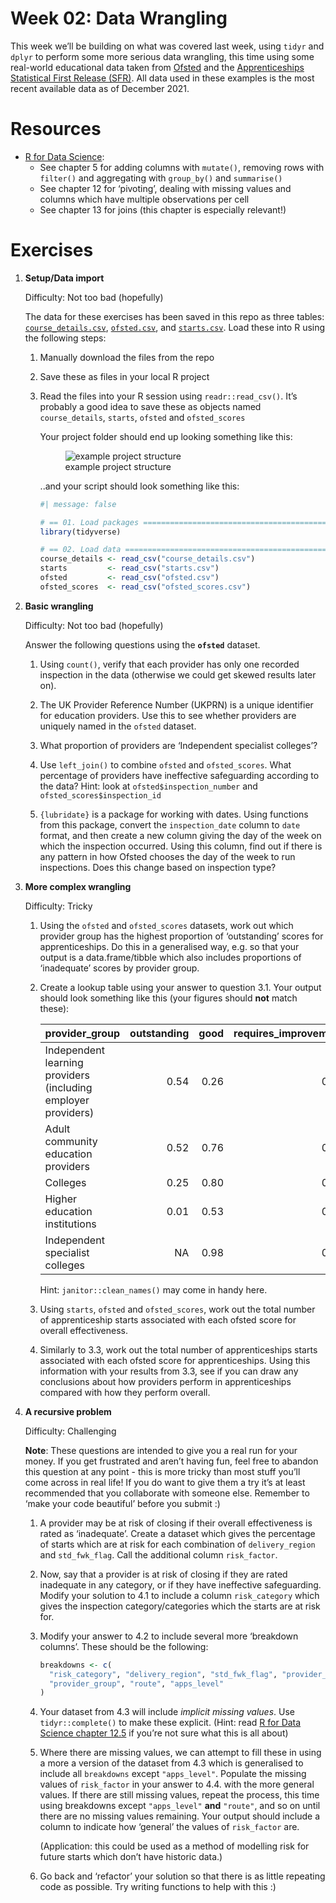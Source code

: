 <!-- Please edit README.Rmd - not README.md -->

# Week 02: Data Wrangling

This week we'll be building on what was covered last week, using `tidyr`
and `dplyr` to perform some more serious data wrangling, this time using
some real-world educational data taken from
[Ofsted](https://www.gov.uk/government/statistics/further-education-and-skills-inspections-and-outcomes-as-at-31-august-2021)
and the [Apprenticeships Statistical First Release
(SFR)](https://explore-education-statistics.service.gov.uk/find-statistics/apprenticeships-and-traineeships/2020-21#dataDownloads-1).
All data used in these examples is the most recent available data as of
December 2021.

# Resources

-   [R for Data Science](https://r4ds.had.co.nz/transform.html):
    -   See chapter 5 for adding columns with `mutate()`, removing rows
        with `filter()` and aggregating with `group_by()` and
        `summarise()`
    -   See chapter 12 for 'pivoting', dealing with missing values and
        columns which have multiple observations per cell
    -   See chapter 13 for joins (this chapter is especially relevant!)

# Exercises

1.  **Setup/Data import**

    Difficulty: Not too bad (hopefully)

    The data for these exercises has been saved in this repo as three
    tables: [`course_details.csv`](course_details.csv),
    [`ofsted.csv`](ofsted.csv), and [`starts.csv`](starts.csv). Load
    these into R using the following steps:

    1.  Manually download the files from the repo

    2.  Save these as files in your local R project

    3.  Read the files into your R session using `readr::read_csv()`.
        It's probably a good idea to save these as objects named
        `course_details`, `starts`, `ofsted` and `ofsted_scores`

        Your project folder should end up looking something like this:

        ![example project
        structure](project-structure-example.jpg "example project structure")

        ..and your script should look something like this:

        ```r
        #| message: false

        # == 01. Load packages =========================================================
        library(tidyverse)

        # == 02. Load data =============================================================
        course_details <- read_csv("course_details.csv")
        starts         <- read_csv("starts.csv")
        ofsted         <- read_csv("ofsted.csv")
        ofsted_scores  <- read_csv("ofsted_scores.csv")
        ```

2.  **Basic wrangling**

    Difficulty: Not too bad (hopefully)

    Answer the following questions using the **`ofsted`** dataset.

    1.  Using `count()`, verify that each provider has only one recorded
        inspection in the data (otherwise we could get skewed results
        later on).

    2.  The UK Provider Reference Number (UKPRN) is a unique identifier
        for education providers. Use this to see whether providers are
        uniquely named in the `ofsted` dataset.

    3.  What proportion of providers are 'Independent specialist
        colleges'?

    4.  Use `left_join()` to combine `ofsted` and `ofsted_scores`. What
        percentage of providers have ineffective safeguarding according
        to the data? Hint: look at `ofsted$inspection_number` and
        `ofsted_scores$inspection_id`

    5.  `{lubridate}` is a package for working with dates. Using
        functions from this package, convert the `inspection_date`
        column to `date` format, and then create a new column giving the
        day of the week on which the inspection occurred. Using this
        column, find out if there is any pattern in how Ofsted chooses
        the day of the week to run inspections. Does this change based
        on inspection type?

3.  **More complex wrangling**

    Difficulty: Tricky

    1.  Using the `ofsted` and `ofsted_scores` datasets, work out which
        provider group has the highest proportion of 'outstanding'
        scores for apprenticeships. Do this in a generalised way, e.g.
        so that your output is a data.frame/tibble which also includes
        proportions of 'inadequate' scores by provider group.

    2.  Create a lookup table using your answer to question 3.1. Your
        output should look something like this (your figures should
        **not** match these):

        | provider_group                                                | outstanding | good | requires_improvement | inadequate |
        |:--------------------------------------------------------------|------------:|-----:|---------------------:|-----------:|
        | Independent learning providers (including employer providers) |        0.54 | 0.26 |                 0.95 |       0.40 |
        | Adult community education providers                           |        0.52 | 0.76 |                 0.83 |         NA |
        | Colleges                                                      |        0.25 | 0.80 |                 0.88 |       0.39 |
        | Higher education institutions                                 |        0.01 | 0.53 |                 0.27 |         NA |
        | Independent specialist colleges                               |          NA | 0.98 |                 0.65 |       0.99 |

        Hint: `janitor::clean_names()` may come in handy here.

    3.  Using `starts`, `ofsted` and `ofsted_scores`, work out the total
        number of apprenticeship starts associated with each ofsted
        score for overall effectiveness.

    4.  Similarly to 3.3, work out the total number of apprenticeships
        starts associated with each ofsted score for apprenticeships.
        Using this information with your results from 3.3, see if you
        can draw any conclusions about how providers perform in
        apprenticeships compared with how they perform overall.

4.  **A recursive problem**

    Difficulty: Challenging

    **Note**: These questions are intended to give you a real run for
    your money. If you get frustrated and aren't having fun, feel free
    to abandon this question at any point - this is more tricky than
    most stuff you'll come across in real life! If you do want to give
    them a try it's at least recommended that you collaborate with
    someone else. Remember to 'make your code beautiful' before you
    submit :)

    1.  A provider may be at risk of closing if their overall
        effectiveness is rated as 'inadequate'. Create a dataset which
        gives the percentage of starts which are at risk for each
        combination of `delivery_region` and `std_fwk_flag`. Call the
        additional column `risk_factor`.

    2.  Now, say that a provider is at risk of closing if they are rated
        inadequate in any category, or if they have ineffective
        safeguarding. Modify your solution to 4.1 to include a column
        `risk_category` which gives the inspection category/categories
        which the starts are at risk for.

    3.  Modify your answer to 4.2 to include several more 'breakdown
        columns'. These should be the following:

        ```r
        breakdowns <- c(
          "risk_category", "delivery_region", "std_fwk_flag", "provider_type", 
          "provider_group", "route", "apps_level"
        )
        ```

    4.  Your dataset from 4.3 will include *implicit missing values*.
        Use `tidyr::complete()` to make these explicit. (Hint: read [R
        for Data Science chapter
        12.5](https://r4ds.had.co.nz/tidy-data.html?q=complete#missing-values-3)
        if you're not sure what this is all about)

    5.  Where there are missing values, we can attempt to fill these in
        using a more a version of the dataset from 4.3 which is
        generalised to include all `breakdowns` except `"apps_level"`.
        Populate the missing values of `risk_factor` in your answer to
        4.4. with the more general values. If there are still missing
        values, repeat the process, this time using breakdowns except
        `"apps_level"` **and** `"route"`, and so on until there are no
        missing values remaining. Your output should include a column to
        indicate how 'general' the values of `risk_factor` are.

        (Application: this could be used as a method of modelling risk
        for future starts which don't have historic data.)

    6.  Go back and 'refactor' your solution so that there is as little
        repeating code as possible. Try writing functions to help with
        this :)
